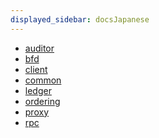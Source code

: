 ```yaml
---
displayed_sidebar: docsJapanese
---
```


* [auditor](./auditor)
* [bfd](./bfd)
* [client](./client)
* [common](./common)
* [ledger](./ledger)
* [ordering](./ordering)
* [proxy](./proxy)
* [rpc](./rpc)
